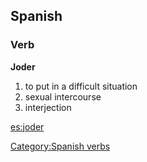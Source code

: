 ==Spanish==
===Verb===
[[Category:Spanish verbs]]
'''Joder'''
# to put in a difficult situation
# sexual intercourse
# interjection

[[es:joder]]